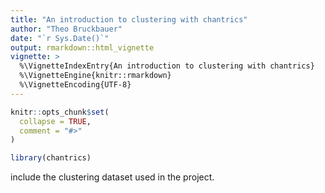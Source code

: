 ```yaml
---
title: "An introduction to clustering with chantrics"
author: "Theo Bruckbauer"
date: "`r Sys.Date()`"
output: rmarkdown::html_vignette
vignette: >
  %\VignetteIndexEntry{An introduction to clustering with chantrics}
  %\VignetteEngine{knitr::rmarkdown}
  %\VignetteEncoding{UTF-8}
---
```


```r
knitr::opts_chunk$set(
  collapse = TRUE,
  comment = "#>"
)
```

```r
library(chantrics)
```

include the clustering dataset used in the project.
